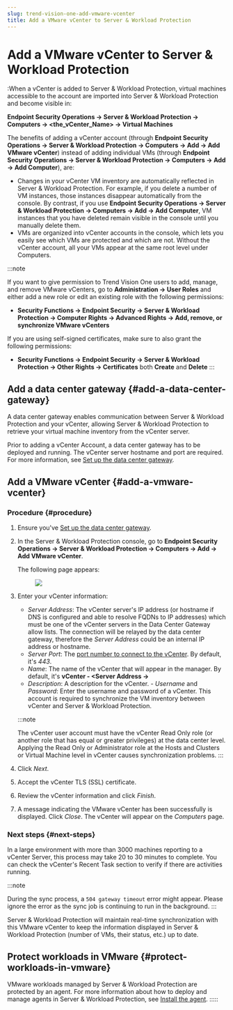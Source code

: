```yaml
---
slug: trend-vision-one-add-vmware-vcenter
title: Add a VMware vCenter to Server & Workload Protection
---
```

# Add a VMware vCenter to Server & Workload Protection

:When a vCenter is added to Server & Workload Protection, virtual machines accessible to the account are imported into Server & Workload Protection and become visible in:

**Endpoint Security Operations → Server & Workload Protection → Computers → \<the_vCenter_Name\> → Virtual Machines**

The benefits of adding a vCenter account (through **Endpoint Security Operations → Server & Workload Protection → Computers → Add → Add VMware vCenter**) instead of adding individual VMs (through **Endpoint Security Operations → Server & Workload Protection → Computers → Add → Add Computer**), are:

- Changes in your vCenter VM inventory are automatically reflected in Server & Workload Protection. For example, if you delete a number of VM instances, those instances disappear automatically from the console. By contrast, if you use **Endpoint Security Operations → Server & Workload Protection → Computers → Add → Add Computer**, VM instances that you have deleted remain visible in the console until you manually delete them.
- VMs are organized into vCenter accounts in the console, which lets you easily see which VMs are protected and which are not. Without the vCenter account, all your VMs appear at the same root level under Computers.

:::note

If you want to give permission to Trend Vision One users to add, manage, and remove VMware vCenters, go to **Administration → User Roles** and either add a new role or edit an existing role with the following permissions:

- **Security Functions → Endpoint Security → Server & Workload Protection → Computer Rights → Advanced Rights → Add, remove, or synchronize VMware vCenters**

If you are using self-signed certificates, make sure to also grant the following permissions:

- **Security Functions → Endpoint Security → Server & Workload Protection → Other Rights → Certificates** both **Create** and **Delete**
:::

## Add a data center gateway {#add-a-data-center-gateway}

A data center gateway enables communication between Server & Workload Protection and your vCenter, allowing Server & Workload Protection to retrieve your virtual machine inventory from the vCenter server.

Prior to adding a vCenter Account, a data center gateway has to be deployed and running. The vCenter server hostname and port are required. For more information, see [Set up the data center gateway](set-up-data-center-gateway.mdx).

## Add a VMware vCenter {#add-a-vmware-vcenter}

### Procedure {#procedure}

1.  Ensure you've [Set up the data center gateway](set-up-data-center-gateway.mdx).

2.  In the Server & Workload Protection console, go to **Endpoint Security Operations → Server & Workload Protection → Computers → Add → Add VMware vCenter**.

    The following page appears:

    <figure>
    <img src="./images/vCenter-add-vcenter-page=0e398218-6a41-4490-98d4-64430351a5d3.webp" />
    </figure>

3.  Enter your vCenter information:

    - *Server Address*: The vCenter server's IP address (or hostname if DNS is configured and able to resolve FQDNs to IP addresses) which must be one of the vCenter servers in the Data Center Gateway allow lists. The connection will be relayed by the data center gateway, therefore the *Server Address* could be an internal IP address or hostname.
    - *Server Port*: The [port number to connect to the vCenter](swp-port-numbers.mdx). By default, it's *443*.
    - *Name*: The name of the vCenter that will appear in the manager. By default, it's **vCenter - \<Server Address →**
    - *Description*: A description for the vCenter. - *Username* and *Password*: Enter the username and password of a vCenter. This account is required to synchronize the VM inventory between vCenter and Server & Workload Protection.

    :::note

    The vCenter user account must have the vCenter Read Only role (or another role that has equal or greater privileges) at the data center level. Applying the Read Only or Administrator role at the Hosts and Clusters or Virtual Machine level in vCenter causes synchronization problems.
    :::

4.  Click *Next*.

5.  Accept the vCenter TLS (SSL) certificate.

6.  Review the vCenter information and click *Finish*.

7.  A message indicating the VMware vCenter has been successfully is displayed. Click *Close*. The vCenter will appear on the *Computers* page.

### Next steps {#next-steps}

In a large environment with more than 3000 machines reporting to a vCenter Server, this process may take 20 to 30 minutes to complete. You can check the vCenter's Recent Task section to verify if there are activities running.

:::note

During the sync process, a `504 gateway timeout` error might appear. Please ignore the error as the sync job is continuing to run in the background.
:::

Server & Workload Protection will maintain real-time synchronization with this VMware vCenter to keep the information displayed in Server & Workload Protection (number of VMs, their status, etc.) up to date.

## Protect workloads in VMware {#protect-workloads-in-vmware}

VMware workloads managed by Server & Workload Protection are protected by an agent. For more information about how to deploy and manage agents in Server & Workload Protection, see [Install the agent](install-agent.mdx).
:::::
